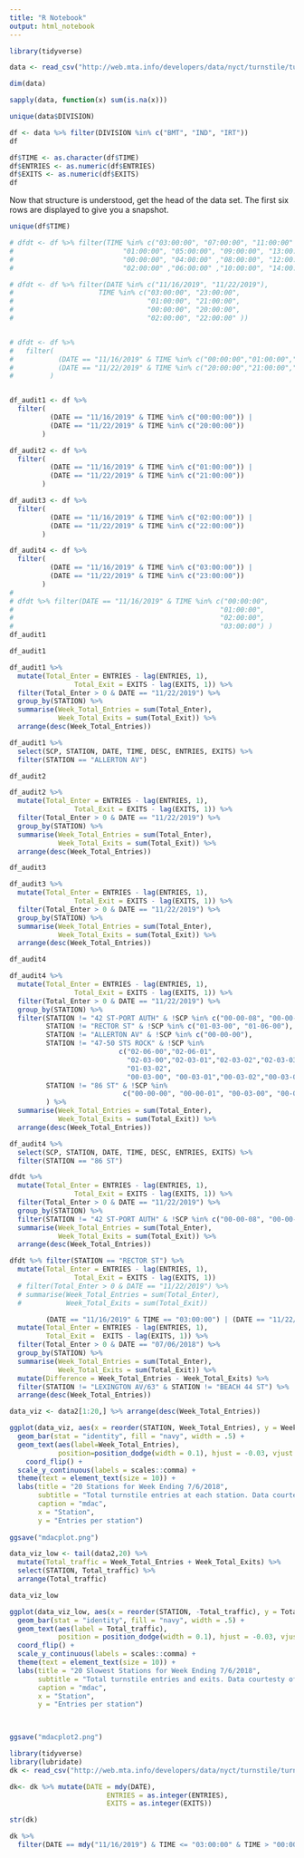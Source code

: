 ```yaml
---
title: "R Notebook"
output: html_notebook
---
```


```r
library(tidyverse)

data <- read_csv("http://web.mta.info/developers/data/nyct/turnstile/turnstile_191123.txt") 
```
```r
dim(data)
```

```r
sapply(data, function(x) sum(is.na(x)))
```

```r
unique(data$DIVISION)
```
```r
df <- data %>% filter(DIVISION %in% c("BMT", "IND", "IRT"))
df
```

```r
df$TIME <- as.character(df$TIME)
df$ENTRIES <- as.numeric(df$ENTRIES)
df$EXITS <- as.numeric(df$EXITS)
df 
```

Now that structure is understood, get the head of the data set. The first six rows are displayed to give you a snapshot. 

```r
unique(df$TIME)
```


```r
# dfdt <- df %>% filter(TIME %in% c("03:00:00", "07:00:00", "11:00:00" ,"15:00:00", "19:00:00", "23:00:00",
#                           "01:00:00", "05:00:00", "09:00:00", "13:00:00", "17:00:00", "21:00:00",
#                           "00:00:00", "04:00:00" ,"08:00:00", "12:00:00", "16:00:00", "20:00:00" ,
#                           "02:00:00" ,"06:00:00" ,"10:00:00", "14:00:00" ,"18:00:00", "22:00:00" ))

# dfdt <- df %>% filter(DATE %in% c("11/16/2019", "11/22/2019"),
#                     TIME %in% c("03:00:00", "23:00:00",
#                                 "01:00:00", "21:00:00",
#                                 "00:00:00", "20:00:00",
#                                 "02:00:00", "22:00:00" ))


# dfdt <- df %>%
#   filter(
#           (DATE == "11/16/2019" & TIME %in% c("00:00:00","01:00:00","02:00:00","03:00:00")) |
#           (DATE == "11/22/2019" & TIME %in% c("20:00:00","21:00:00","22:00:00", "23:00:00"))
#         )


df_audit1 <- df %>%
  filter(
          (DATE == "11/16/2019" & TIME %in% c("00:00:00")) |
          (DATE == "11/22/2019" & TIME %in% c("20:00:00"))
        )

df_audit2 <- df %>%
  filter(
          (DATE == "11/16/2019" & TIME %in% c("01:00:00")) |
          (DATE == "11/22/2019" & TIME %in% c("21:00:00"))
        )

df_audit3 <- df %>%
  filter(
          (DATE == "11/16/2019" & TIME %in% c("02:00:00")) |
          (DATE == "11/22/2019" & TIME %in% c("22:00:00"))
        )

df_audit4 <- df %>%
  filter(
          (DATE == "11/16/2019" & TIME %in% c("03:00:00")) |
          (DATE == "11/22/2019" & TIME %in% c("23:00:00"))
        )
# 
# dfdt %>% filter(DATE == "11/16/2019" & TIME %in% c("00:00:00",
#                                                   "01:00:00",
#                                                   "02:00:00",
#                                                   "03:00:00") )
df_audit1
```
```r
df_audit1
```
```r
df_audit1 %>% 
  mutate(Total_Enter = ENTRIES - lag(ENTRIES, 1),
                Total_Exit = EXITS - lag(EXITS, 1)) %>% 
  filter(Total_Enter > 0 & DATE == "11/22/2019") %>% 
  group_by(STATION) %>% 
  summarise(Week_Total_Entries = sum(Total_Enter),
            Week_Total_Exits = sum(Total_Exit)) %>% 
  arrange(desc(Week_Total_Entries))
```
```r
df_audit1 %>% 
  select(SCP, STATION, DATE, TIME, DESC, ENTRIES, EXITS) %>% 
  filter(STATION == "ALLERTON AV")
```


```r
df_audit2
```
```r
df_audit2 %>% 
  mutate(Total_Enter = ENTRIES - lag(ENTRIES, 1),
                Total_Exit = EXITS - lag(EXITS, 1)) %>% 
  filter(Total_Enter > 0 & DATE == "11/22/2019") %>% 
  group_by(STATION) %>% 
  summarise(Week_Total_Entries = sum(Total_Enter),
            Week_Total_Exits = sum(Total_Exit)) %>% 
  arrange(desc(Week_Total_Entries))
```


```r
df_audit3
```

```r
df_audit3 %>% 
  mutate(Total_Enter = ENTRIES - lag(ENTRIES, 1),
                Total_Exit = EXITS - lag(EXITS, 1)) %>% 
  filter(Total_Enter > 0 & DATE == "11/22/2019") %>% 
  group_by(STATION) %>% 
  summarise(Week_Total_Entries = sum(Total_Enter),
            Week_Total_Exits = sum(Total_Exit)) %>% 
  arrange(desc(Week_Total_Entries))
```

```r
df_audit4
```
```r
df_audit4 %>% 
  mutate(Total_Enter = ENTRIES - lag(ENTRIES, 1),
                Total_Exit = EXITS - lag(EXITS, 1)) %>% 
  filter(Total_Enter > 0 & DATE == "11/22/2019") %>% 
  group_by(STATION) %>%
  filter(STATION != "42 ST-PORT AUTH" & !SCP %in% c("00-00-08", "00-00-09"),
         STATION != "RECTOR ST" & !SCP %in% c("01-03-00", "01-06-00"),
         STATION != "ALLERTON AV" & !SCP %in% c("00-00-00"),
         STATION != "47-50 STS ROCK" & !SCP %in% 
                           c("02-06-00","02-06-01",
                             "02-03-00","02-03-01","02-03-02","02-03-03",
                             "01-03-02",
                             "00-03-00", "00-03-01","00-03-02","00-03-03","00-03-04","00-03-05"),
         STATION != "86 ST" & !SCP %in% 
                            c("00-00-00", "00-00-01", "00-03-00", "00-03-01", "00-03-02")
         ) %>%       
  summarise(Week_Total_Entries = sum(Total_Enter),
            Week_Total_Exits = sum(Total_Exit)) %>% 
  arrange(desc(Week_Total_Entries))
```
```r
df_audit4 %>% 
  select(SCP, STATION, DATE, TIME, DESC, ENTRIES, EXITS) %>% 
  filter(STATION == "86 ST")
```

```r
dfdt %>% 
  mutate(Total_Enter = ENTRIES - lag(ENTRIES, 1),
                Total_Exit = EXITS - lag(EXITS, 1)) %>% 
  filter(Total_Enter > 0 & DATE == "11/22/2019") %>% 
  group_by(STATION) %>% 
  filter(STATION != "42 ST-PORT AUTH" & !SCP %in% c("00-00-08", "00-00-09")) %>% 
  summarise(Week_Total_Entries = sum(Total_Enter),
            Week_Total_Exits = sum(Total_Exit)) %>% 
  arrange(desc(Week_Total_Entries))

```
```r
dfdt %>% filter(STATION == "RECTOR ST") %>% 
  mutate(Total_Enter = ENTRIES - lag(ENTRIES, 1),
                Total_Exit = EXITS - lag(EXITS, 1)) 
  # filter(Total_Enter > 0 & DATE == "11/22/2019") %>% 
  # summarise(Week_Total_Entries = sum(Total_Enter),
  #           Week_Total_Exits = sum(Total_Exit))
```




```r
         (DATE == "11/16/2019" & TIME == "03:00:00") | (DATE == "11/22/2019" & TIME == "23:00:00")) %>%
  mutate(Total_Enter = ENTRIES - lag(ENTRIES, 1),
         Total_Exit =  EXITS - lag(EXITS, 1)) %>%
  filter(Total_Enter > 0 & DATE == "07/06/2018") %>%
  group_by(STATION) %>%
  summarise(Week_Total_Entries = sum(Total_Enter),
            Week_Total_Exits = sum(Total_Exit)) %>%
  mutate(Difference = Week_Total_Entries - Week_Total_Exits) %>% 
  filter(STATION != "LEXINGTON AV/63" & STATION != "BEACH 44 ST") %>%
  arrange(desc(Week_Total_Entries)) 
```

```r
data_viz <- data2[1:20,] %>% arrange(desc(Week_Total_Entries))
```

```r

ggplot(data_viz, aes(x = reorder(STATION, Week_Total_Entries), y = Week_Total_Entries)) +
  geom_bar(stat = "identity", fill = "navy", width = .5) +
  geom_text(aes(label=Week_Total_Entries),
            position=position_dodge(width = 0.1), hjust = -0.03, vjust = 0.5, size = 2.5) +
    coord_flip() +
  scale_y_continuous(labels = scales::comma) +
  theme(text = element_text(size = 10)) +
  labs(title = "20 Stations for Week Ending 7/6/2018",
       subtitle = "Total turnstile entries at each station. Data courtesty of mta.info",
       caption = "mdac",
       x = "Station",
       y = "Entries per station") 
  
ggsave("mdacplot.png")
```

```r
data_viz_low <- tail(data2,20) %>% 
  mutate(Total_traffic = Week_Total_Entries + Week_Total_Exits) %>% 
  select(STATION, Total_traffic) %>% 
  arrange(Total_traffic)

data_viz_low
```




```r

ggplot(data_viz_low, aes(x = reorder(STATION, -Total_traffic), y = Total_traffic)) +
  geom_bar(stat = "identity", fill = "navy", width = .5) +
  geom_text(aes(label = Total_traffic),
            position = position_dodge(width = 0.1), hjust = -0.03, vjust = 0.5, size = 2.5) +
  coord_flip() +
  scale_y_continuous(labels = scales::comma) +
  theme(text = element_text(size = 10)) +
  labs(title = "20 Slowest Stations for Week Ending 7/6/2018",
       subtitle = "Total turnstile entries and exits. Data courtesty of mta.info",
       caption = "mdac",
       x = "Station",
       y = "Entries per station") 
  


ggsave("mdacplot2.png")
```


```r
library(tidyverse)
library(lubridate)
dk <- read_csv("http://web.mta.info/developers/data/nyct/turnstile/turnstile_191123.txt")

dk<- dk %>% mutate(DATE = mdy(DATE),
                        ENTRIES = as.integer(ENTRIES),
                        EXITS = as.integer(EXITS))

```
```r
str(dk)
```


```r
dk %>% 
  filter(DATE == mdy("11/16/2019") & TIME <= "03:00:00" & TIME > "00:00:00")
```

